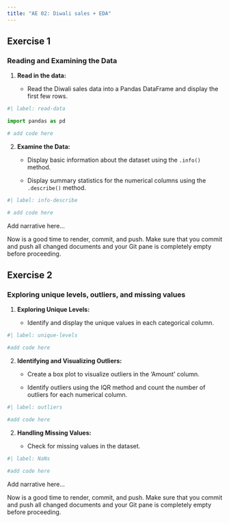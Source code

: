 ```yaml
---
title: "AE 02: Diwali sales + EDA"
---
```


## Exercise 1

### Reading and Examining the Data

1.  **Read in the data:**

    -   Read the Diwali sales data into a Pandas DataFrame and display the first few rows.

```python
#| label: read-data

import pandas as pd

# add code here
```

2.  **Examine the Data:**
    -   Display basic information about the dataset using the `.info()` method.

    -   Display summary statistics for the numerical columns using the `.describe()` method.

```python
#| label: info-describe

# add code here
```

Add narrative here...

::: callout-important
Now is a good time to render, commit, and push.
Make sure that you commit and push all changed documents and your Git pane is completely empty before proceeding.
:::

## Exercise 2

### Exploring unique levels, outliers, and missing values

1.  **Exploring Unique Levels:**

    -   Identify and display the unique values in each categorical column.
    
```python
#| label: unique-levels

#add code here
```

2.  **Identifying and Visualizing Outliers:**

    -   Create a box plot to visualize outliers in the 'Amount' column.

    -   Identify outliers using the IQR method and count the number of outliers for each numerical column.
    
```python
#| label: outliers

#add code here
```

2.  **Handling Missing Values:**

    -   Check for missing values in the dataset.
    
```python
#| label: NaNs

#add code here
```

Add narrative here...

::: callout-important
Now is a good time to render, commit, and push.
Make sure that you commit and push all changed documents and your Git pane is completely empty before proceeding.
:::
